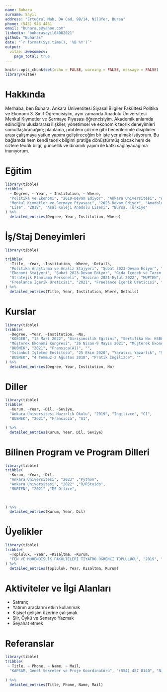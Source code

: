 ```yaml
---
name: Buhara 
surname: Sayıl
address: "Ertuğrul Mah, DA Cad, 9B/14, Nilüfer, Bursa"
phone: (545) 943 4461
email: "buhara.s@yahoo.com"
linkedin: "buharasayil04082021" 
github: "Buharas"
date: "`r format(Sys.time(), '%B %Y')`"
output:
  vitae::awesomecv:
    page_total: true
---
```


```r
knitr::opts_chunk$set(echo = FALSE, warning = FALSE, message = FALSE)
library(vitae)
```

# Hakkında

Merhaba, ben Buhara. Ankara Üniversitesi Siyasal Bilgiler Fakültesi Politika ve Ekonomi 3. Sınıf Öğrencisiyim, aynı zamanda Anadolu Üniversitesi Menkul Kıymetler ve Sermaye Piyasası öğrencisiyim. Akademik anlamda edindiğim uluslararası ilişkiler, yönetimsel ve ekonomik teorik deneyimleri somutlaştıracağım; planlama, problem çözme gibi becerilerimle disiplinler arası çalışmaya yatkın yapımı geliştireceğim bir işte yer almak istiyorum. Bu bağlamda hem kendi teorik bilgimi pratiğe dönüştürmüş olacak hem de sizlere teorik bilgi, güncellik ve dinamik yapım ile katkı sağlayacağıma inanıyorum.  
 

# Eğitim

```r
library(tibble)
tribble(
  ~ Degree, ~ Year, ~ Institution, ~ Where,
  "Politika ve Ekonomi", "2019-Devam Ediyor", "Ankara Üniversitesi", "Ankara, Türkiye",
  "Menkul Kıymetler ve Sermaye Piyasası", "2023-Devam Ediyor", "Anadolu Üniversitesi", "Eskişehir, Türkiye",
  "Lise", "2018", "Asal Koleji Anadolu Lisesi", "Bursa, Türkiye"
) %>%
  detailed_entries(Degree, Year, Institution, Where)
```

# İş/Staj Deneyimleri

```r
library(tibble)

tribble(
  ~Title, ~Year, ~Institution, ~Where, ~Details,
  "Politika Araştırma ve Analiz Stajyeri", "Şubat 2023-Devam Ediyor", "Kamu Politikaları Stratejik Araştırma Merkezi (KAPSAM)", "Ankara, Türkiye", "Kamu Politikaları alanında politika yapıcıları ve kamuoyunu bilgilendirmeyi amaçlayan bir düşünce kuruluşu olan KAPSAM, Çevre ve İklim Politikaları; Kapsayıcı Ekonomi ve Toplumsal Refah ve Sağlık Politikaları alanlarında çalışmalar yapmaktadır. KAPSAM düşünce kuruluşunda çalışma alanlarına dair gündemin takip etmek, araştırma konularıyla ilgili istatistiklerin bulunması, verilerin işlenmesi ve analizinin yapılması, sosyal medya paylaşımlarının yürütülmesi; kaynak taraması yapılarak rapor hazırlanması. Makalelerin İngilizceden Türkçeye çevrilmesi hususlarında görev aldım.",
  "Ekonomi Stajyeri", "Şubat 2023-Devam Ediyor", "Gıda İçecek ve Tarım Politikaları Araştırma Merkezi (GİFT)", "Ankara, Türkiye", "Gıda içecek ve tarım politikaları alanında çalışmalar yapan GİFT araştırma merkezinde gıda, içecek ve tarım ile ilgili ekonomik etkenlerin araştırılması, mali açıdan çevresel faktörleri de göz önünde bulundurarak inovatif bir yaklaşımla işlevselliğinin araştırılmasında destekleyici bir rol üstlendim. Bunların yanı sıra MISIR (Mısır ve Sorgum Üreticiler Derneği)’da sorgum bitkisi hakkında araştırmalar yaptım.",
  "Stratejik Planlama Personeli", "Haziran 2021-Eylül 2022", "MUPTEN", "Bursa, Türkiye", "E-ticaret sektörüne hizmet veren MUPTEN firmasında şirketin kısa, uzun ve orta vadeli hedeflerinin yanı sıra stratejik gelişme, büyüme ve finansal gelişme hedeflerine ulaşmasında yaklaşık bir buçuk yıl boyunca destekleyici bir rol üstlendim. Asıl görevim firmanın büyümesi için planlar yapmaktı. Bu planlar, potansiyel ürünleri bulma ve kurumsal gelişim için alanlar sağlamayı içerir. Ayrıca sermaye kullanımı yönetimi ile birlikte finansal planlar yapmak ve yatırım faaliyetleri için tavsiyelerde bulunmak da görevlerim arasındadır. Aynı şekilde, fatura toplamak ve kesmekle de ilgilendim.",
  "Freelance İçerik Üreticisi", "2021", "Freelance İçerik Üreticisi", "Online", "Kısa bir süre Freelancer olarak bazı firmalar aracılığıyla içerik üretimi, tanıtım yazısı, blog yazısı gibi içerikler ürettim."
) %>%
  detailed_entries(Title, Year, Institution, Where, Details)

```
# Kurslar

```r
library(tibble)
tribble(
  ~Degree, ~Year, ~Institution, ~No,
  "KOSGEB", "13 Mart 2022", "Girişimcilik Eğitimi", "Sertifika No: KSB01UGE018723924",
  "Müşterek Ekonomi Kongresi", "26 Nisan-9 Mayıs 2021", "Müşterek Ekonomi Kongresi", "Sertifika No: 81931320400662",
  "BUSMEK", "2021", "Fransıca(A1)", "",
  "İstanbul İşletme Enstitüsü", "25 Ekim 2020", "Yaratıcı Yazarlık", "Sertifika No: 251007140088", 
  "BUSMEK", "4 Temmuz-2 Ağustos 2018", "Pratik İngilizce", ""
) %>%
  detailed_entries(Degree, Year, Institution, No)

```

# Diller

```r
library(tibble)
tribble(
  ~Kurum, ~Year, ~Dil, ~Seviye,
  "Ankara Üniversitesi Hazırlık Okulu", "2019", "İngilizce", "C1",
  "BUSMEK", "2021", "Fransıcza", "A1",

) %>%
  detailed_entries(Kurum, Year, Dil, Seviye)

```

# Bilinen Program ve Program Dilleri

```r
library(tibble)
tribble(
  ~Kurum, ~Year, ~Dil,
  "Ankara Üniversitesi", "2023" ,"Python",
  "Ankara Üniversitesi", "2022" ,"R/RStuido",
  "MUPTEN", "2021" ,"MS Office",  
  
   

) %>%
  detailed_entries(Kurum, Year, Dil)

```

# Üyelikler 

```r
library(tibble)
tribble(
  ~Topluluk, ~Year, ~Kısaltma, ~Kurum,
  "FEN VE MÜHENDİSLİK FAKÜLTELERİ TİYATRO ÖĞRENCİ TOPLULUĞU", "2019", "AFTİF", "Ankara Üniversitesi"
) %>%
  detailed_entries(Topluluk, Year, Kısaltma, Kurum)

```

# Aktiviteler ve İlgi Alanları 

- Satranç
- Yatırım araçlarını etkin kullanmak
- Kişisel gelişim üzerine çalışmak
- Şiir, Öykü ve Senaryo Yazmak
- Seyahat etmek 


# Referanslar

```r
library(tibble)
tribble(
 ~ Title, ~ Phone, ~ Name, ~ Mail, 
  "KAPSAM, Genel Sekreter ve Proje Koordinatörü", "(554) 487 8140", "Nihal Eriş", "nihal.eris@kapsam.org.tr" 
  
) %>%
  detailed_entries(Title, Phone, Name, Mail)
```

